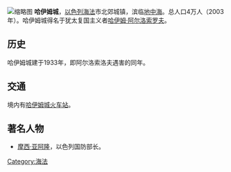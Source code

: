 [[File:Kiryat_Hayim_East.jpg|缩略图]]
'''哈伊姆城'''，[[以色列|以色列]][[海法|海法]]市北郊城镇，滨临[[地中海|地中海]]。总人口4万人（2003年）。哈伊姆城得名于犹太复国主义者[[哈伊姆·阿尔洛索罗夫|哈伊姆·阿尔洛索罗夫]]。

== 历史 ==
哈伊姆城建于1933年，即阿尔洛索洛夫遇害的同年。

== 交通 ==
境内有[[哈伊姆城火车站|哈伊姆城火车站]]。

== 著名人物 ==
* [[摩西·亚阿隆|摩西·亚阿隆]]，以色列国防部长。

[[Category:海法|Category:海法]]